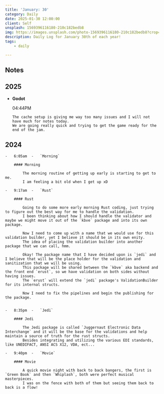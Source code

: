 ```yaml
---
title: 'January: 30'
category: Daily
date: 2025-01-30 12:00:00
client: Self
unsplash: 1569396116180-210c182bedb8
img: https://images.unsplash.com/photo-1569396116180-210c182bedb8?crop=entropy&cs=srgb&fm=jpg&ixid=MnwzNjM5Nzd8MHwxfHJhbmRvbXx8fHx8fHx8fDE2ODE3NDg2ODY&ixlib=rb-4.0.3&q=85
description: Daily Log for January 30th of each year!
tags:
    - daily

---
```




## Notes

## 2025

-   **Godot**

    04:44PM

        The cache setup is giving me way too many issues and I will not have much for notes today.
        We are going really quick and trying to get the game ready for the end of the jam.

<Adsense />

## 2024

    -   6:05am  -   `Morning`

        #### Morning
        
            The morning routine of getting up early is starting to get to me.
            I am feeling a bit old when I get up xD

    -   9:17am  -   `Rust`

        #### Rust

            Going to do some more early morning Rust coding, just trying to figure out the best way for me to handle the validation.
            I been thinking about how I should handle the validator and maybe we might move it out of the `kbve` package and into its own package.

            Now I need to come up with a name that we would use for this validation builder, yet I believe it should be in its own enity.
            The idea of placing the validation builder into another package that we can call, hmm.

            Okay! The package name that I have decided upon is `jedi` and I believe that will be the place holder for the validation and sanitization that we will be using.
            This package will be shared between the `kbve` aka backend and the front end `erust`, so we have validation on both sides without having issues.
            The `erust` will extend the `jedi` package's ValidationBuilder for its internal structs.
    
            Now I need to fix the pipelines and begin the publishing for the package.


    -   8:35pm  -   `Jedi`

        #### Jedi

            The Jedi package is called `Juggernaut Electronic Data Interchange` and it will be the base for the validations and help maintain a source of truth for the rust structs.
            Besides integrating and utilizing the various EDI standards, like UNEDIFACT, ANSI ACS X12, VDA, ect... 

    -   9:40pm  -   `Movie`

        #### Movie

            A quick movie night with back to back bangers, the first is `Green Book` and then `Whiplash`, both were perfect musical masterpieces.
            I was on the fence with both of them but seeing them back to back is a flow!